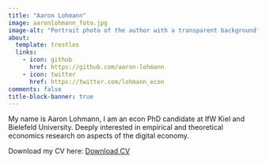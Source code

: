 ```yaml
---
title: "Aaron Lohmann"
image: aaronlohmann_foto.jpg
image-alt: "Portrait photo of the author with a transparent background"
about:
  template: trestles
  links:
    - icon: github
      href: https://github.com/aaron-lohmann
    - icon: twitter
      href: https://twitter.com/lohmann_econ
comments: false
title-block-banner: true
---
```


<div>

My name is Aaron Lohmann, I am an econ PhD candidate at IfW Kiel and Bielefeld University. Deeply interested in empirical and theoretical economics research on aspects of the digital economy.

Download my CV here: [Download CV](CV.pdf)

</div>
